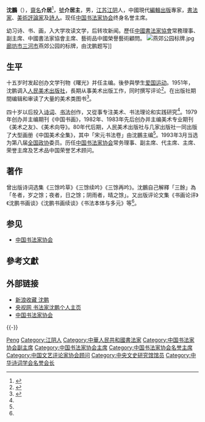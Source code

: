 {{Otheruses|subject=书法家|other=同名清朝政治人物|沈鵬 (清朝)}}
{{Infobox person
| name = 沈鵬
| image = 
| imagesize = 
| caption = 
| birth_name = 
| other_names = 
| zi = 
| hao = 介居主
| gender = 男
| nationality = {{PRC}}
| birth_date = {{birth year and age|1931|9}}
| birth_place = {{ROC-1928}}[[江蘇省|江蘇省]][[江陰市|江陰市]]
| death_date = 
| death_place = 
| 職業 = 編輯出版家、[[書法家|書法家]]、[[美術評論家|美術評論家]]、[[詩人|詩人]]
}}
'''沈鵬'''（{{bd|1931年|9月|||catIdx=S沈}}），[[齋名|齋名]]'''介居'''<ref>{{Citeweb|url=http://m.sohu.com/a/235698222_100128874|title=中国当代艺术家张洪琢、沈鹏——国家形象人物专题报道|accessdate=2020-01-30|archive-date=2020-01-29|archive-url=https://web.archive.org/web/20200129174205/http://m.sohu.com/a/235698222_100128874|dead-url=no}}</ref>，[[號|號]]'''介居主'''，男，[[江蘇省|江苏]][[江陰市|江阴]]人，中國現代[[編輯|編輯]][[出版|出版]]專家，[[書法家|書法家]]、[[美術評論家|美術評論家]]及[[詩人|詩人]]。现任[[中国书法家协会|中国书法家协会]]终身名誉主席。

幼习诗、书、画，入大学攻读文学，后转攻新闻。歷任[[中國書法家協會|中國書法家協會]]常務理事、副主席、中國書法家協會主席、藝術品中國榮譽藝術顧問。
[[File:燕郊公园标牌.jpg|thumb]][[廊坊市|廊坊市]][[三河市|三河市]]燕郊公园的标牌，由沈鹏题写]]

== 生平 ==
十五岁时发起创办文学刊物《曙光》并任主编。後參與學生[[爱国运动|爱国运动]]。1951年，沈鹏调入[[人民美术出版社|人民美术出版社]]，長期从事美术出版工作，同时撰写评论<ref name=A>{{cite web |title=沈鵬 |url=http://www.ccagov.com.cn/sxgk/7zxt/myzx/201607/t20160708_346895.html |accessdate=2020-02-20 |date=2016-07-08 |work=中國書法家協會 |dead-url=no |archive-date=2020-01-31 |archive-url=https://web.archive.org/web/20200131032228/http://www.ccagov.com.cn/sxgk/7zxt/myzx/201607/t20160708_346895.html }}</ref>。在出版社期間编辑和审读了大量的美术类图书<ref name=B>{{cite web |title=编辑出身的书法艺术家——沈鹏 |url=http://art.people.com.cn/n/2014/1020/c206244-25867033.html |accessdate=2020-02-20 |date=2014-10-20 |work=人民网 |author=林陽 |dead-url=no |archive-date=2020-02-20 |archive-url=https://web.archive.org/web/20200220112221/http://art.people.com.cn/n/2014/1020/c206244-25867033.html }}</ref>。

四十岁以后投入[[诗词|诗词]]、[[书法|书法]]创作，又從事专注美术、书法理论和实践研究<ref name=A/>。1979年创办并主编期刊《中国书画》，1982年、1983年先后创办并主编美术专业期刊《美术之友》、《美术向导》。80年代后期，人民美术出版社与几家出版社一同出版了大型画册《中国美术全集》，其中「宋元书法卷」由沈鵬主编<ref name=B/>。1993年3月当选为第八届[[全国政协|全国政协]]委员。历任[[中国书法家协会|中国书法家协会]]常务理事、副主席、代主席、主席、荣誉主席及艺术品中国荣誉艺术顾问。

== 著作 ==
曾出版诗词选集《三馀吟草》《三馀续吟》《三馀再吟》。沈鵬自己解釋「三餘」為「冬者，岁之馀；夜者，日之馀；阴雨者，晴之馀」。又出版评论文集《书画论评》《沈鹏书画谈》《沈鹏书画续谈》《书法本体与多元》等<ref name=B/>。

== 参见 ==
* [[中国书法家协会|中国书法家协会]]

== 參考文獻 ==
{{reflist|2}}

== 外部链接 ==
* [http://collection.sina.com.cn/famous/shenpeng/ 新浪收藏 沈鹏] {{Wayback|url=http://collection.sina.com.cn/famous/shenpeng/ |date=20150518083516 }}
* [http://arts.cntv.cn/art/special/sh/shenpeng/ 央视网 书法家沈鹏个人主页] {{Wayback|url=http://arts.cntv.cn/art/special/sh/shenpeng/ |date=20150518080942 }}
* [http://www.ccagov.com.cn/ 中国书法家协会] {{Wayback|url=http://www.ccagov.com.cn/ |date=20111201084722 }}

{{start box}}
{{s-culture}}
{{s-before|{{Box|[[邵宇|邵宇]]}}}}
{{s-title|[[中国书法家协会|中国书法家协会]]主席 (第三、四届)|1992年8月－2005年12月}}
{{s-after|[[张海_(书法家)|张海]]}}
{{end box}}

{{-}}
{{中华艺文奖}}
{{中央文史研究馆馆员}}
{{Navboxes 
| title  = 沈鹏在[[中华诗词学会|中华诗词学会]]的职务
| list1  =
{{中华诗词学会第四届理事会}}
}}
{{Navboxes 
| title  = 沈鹏在[[中国书法家协会|中国书法家协会]]的职务
| list1  =
{{中国书法家协会第一届理事会}}
{{中国书法家协会第二届理事会}}
{{中国书法家协会第三届理事会}}
{{中国书法家协会第四届理事会}}
{{中国书法家协会第五届理事会}}
{{中国书法家协会第六届理事会}}
{{中国书法家协会第七届理事会}}
{{中国书法家协会第八届理事会}}
}}
{{Navboxes 
| title  = 沈鹏在[[中国文艺评论家协会|中国文艺评论家协会]]的职务
| list1  =
{{中国文艺评论家协会第一届理事会}}
}}
{{Navboxes 
| title  = 沈鹏在[[中国文学艺术界联合会|中国文学艺术界联合会]]的职务
| list1  =
{{中国文学艺术界联合会第五届全国委员会}}
{{中国文学艺术界联合会第六届全国委员会}}
{{中国文学艺术界联合会第七届全国委员会}}
{{中国文学艺术界联合会第八届全国委员会}}
{{中国文学艺术界联合会第九届全国委员会}}
{{中国文学艺术界联合会第十届全国委员会}}
}}

{{Authority control}}
{{DEFAULTSORT:Shen沈}}
[[Category:沈姓|Peng]]
[[Category:江阴人|Category:江阴人]]
[[Category:中華人民共和國書法家|Category:中華人民共和國書法家]]
[[Category:中国书法家协会副主席|Category:中国书法家协会副主席]]
[[Category:中国书法家协会主席|Category:中国书法家协会主席]]
[[Category:中国书法家协会名誉主席|Category:中国书法家协会名誉主席]]
[[Category:中国文艺评论家协会顾问|Category:中国文艺评论家协会顾问]]
[[Category:中央文史研究馆馆员|Category:中央文史研究馆馆员]]
[[Category:中华诗词学会名誉会长|Category:中华诗词学会名誉会长]]